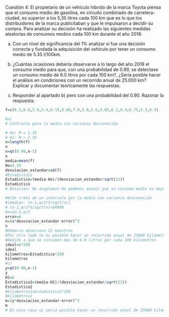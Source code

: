 Cuestión 4: El propietario de un vehículo híbrido de la marca Toyota piensa que el consumo medio de gasolina, en circuito combinado de carretera-ciudad, es superior a los 5,35 litros cada 100 km que es lo que los distribuidores de la marca publicitaban y que le impulsaron a decidir su compra. Para analizar su decisión ha realizado las siguientes medidas aleatorias de consumos medios cada 100 km durante el año 2018:

a) Con un nivel de significancia del 1% analizar si fue una decisión correcta y fundada la adquisición del vehículo por tener un consumo medio de 5.35 l/100km.

b) ¿Cuántas ocasiones debería observarse a lo largo del año 2019 el consumo medio para que, con una probabilidad de 0.99, se detectase un consumo medio de 6.0 litros por cada 100 km?, ¿Sería posible hacer el análisis en condiciones con un recorrido anual de 25.000 km? Explicar y documentar teóricamente las respuestas.

c) Responder al apartado b) pero con una probabilidad del 0.90. Razonar la respuesta.

```{r}
f=c(6.2,6.6,5.8,5.4,6.15,6.68,7.0,5.8,5.6,5.85,6.2,6.4,6.75,5.3,6.3)

#a)
# Contraste para la media con varianza desconocida

# Ho: M = 5.35
# H1: M > 5.35
n=length(f)
n
x=qt(0.99,n-1)
x
media=mean(f)
Ho=5.35
desviacion_estandar=sd(f)
#Estadistico
Estadistico=(media-Ho)/(desviacion_estandar/sqrt(21))
Estadistico
# Desición: No aceptamos Ho podemos asumir que su consumo medio es mayor.

#b)Se trata de un intervalo par la media con varianza desconocida
#[media+- tn-1,α/2*S/sqrt(n)]
# tn-1,α/2*S/sqrt(n)=ERROR
#n=tn-1,α/2
error=6
n=(x*desviacion_estandar-error)^2
n
#Deberia observaso 21 muestras
#Por otro lado no es posible hacer un recorrido anual de 25000 kilometros dado que es mayor a 250
#Debido a que se consumen mas de 6.0 litros por cada 100 kilometros
ideal=6*250
ideal
kilometros=Estadistico*250
kilometros
#c)
y=qt(0.90,n-1)
y
H1=6
Estadistico2=(media-H1)/(desviacion_estandar/sqrt(21))
Estadistico2
#kilometros2=Estadistico2*250
#kilometros2
m=(y*desviacion_estandar-error)^2
m
# En este caso si seria posible hacer un recorrido anual de 25000 kilometros 
```